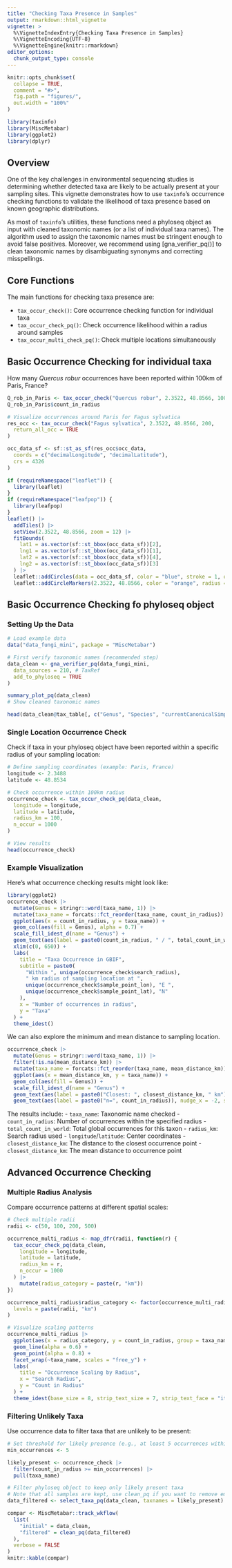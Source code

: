 ```yaml
---
title: "Checking Taxa Presence in Samples"
output: rmarkdown::html_vignette
vignette: >
  %\VignetteIndexEntry{Checking Taxa Presence in Samples}
  %\VignetteEncoding{UTF-8}
  %\VignetteEngine{knitr::rmarkdown}
editor_options: 
  chunk_output_type: console
---
```


```r
knitr::opts_chunk$set(
  collapse = TRUE,
  comment = "#>",
  fig.path = "figures/",
  out.width = "100%"
)
```

```r
library(taxinfo)
library(MiscMetabar)
library(ggplot2)
library(dplyr)
```

## Overview

One of the key challenges in environmental sequencing studies is determining whether detected taxa are likely to be actually present at your sampling sites. This vignette demonstrates how to use `taxinfo`'s occurrence checking functions to validate the likelihood of taxa presence based on known geographic distributions.

As most of `taxinfo`'s utilities, these functions need a phyloseq object as input with cleaned taxonomic names (or a list of individual taxa names). The algorithm used to assign the taxonomic names must be stringent enough to avoid false positives. Moreover, we recommend using [gna_verifier_pq()] to clean taxonomic names by disambiguating synonyms and correcting misspellings. 

## Core Functions

The main functions for checking taxa presence are:

- `tax_occur_check()`: Core occurrence checking function for individual taxa
- `tax_occur_check_pq()`: Check occurrence likelihood within a radius around samples
- `tax_occur_multi_check_pq()`: Check multiple locations simultaneously

## Basic Occurrence Checking for individual taxa

How many *Quercus robur* occurrences have been reported within 100km of Paris, France? 

```r
Q_rob_in_Paris <- tax_occur_check("Quercus robur", 2.3522, 48.8566, 100)
Q_rob_in_Paris$count_in_radius
```

```r
# Visualize occurrences around Paris for Fagus sylvatica
res_occ <- tax_occur_check("Fagus sylvatica", 2.3522, 48.8566, 200,
  return_all_occ = TRUE
)

occ_data_sf <- sf::st_as_sf(res_occ$occ_data,
  coords = c("decimalLongitude", "decimalLatitude"),
  crs = 4326
)

if (requireNamespace("leaflet")) {
  library(leaflet)
}
if (requireNamespace("leafpop")) {
  library(leafpop)
}
leaflet() |>
  addTiles() |>
  setView(2.3522, 48.8566, zoom = 12) |>
  fitBounds(
    lat1 = as.vector(sf::st_bbox(occ_data_sf))[2],
    lng1 = as.vector(sf::st_bbox(occ_data_sf))[1],
    lat2 = as.vector(sf::st_bbox(occ_data_sf))[4],
    lng2 = as.vector(sf::st_bbox(occ_data_sf))[3]
  ) |>
  leaflet::addCircles(data = occ_data_sf, color = "blue", stroke = 1, opacity = 0.8) |>
  leaflet::addCircleMarkers(2.3522, 48.8566, color = "orange", radius = 2, opacity = 1)
```

## Basic Occurrence Checking fo phyloseq object

### Setting Up the Data

```r
# Load example data
data("data_fungi_mini", package = "MiscMetabar")

# First verify taxonomic names (recommended step)
data_clean <- gna_verifier_pq(data_fungi_mini,
  data_sources = 210, # TaxRef
  add_to_phyloseq = TRUE
)

summary_plot_pq(data_clean)
# Show cleaned taxonomic names

head(data_clean@tax_table[, c("Genus", "Species", "currentCanonicalSimple")])
```

### Single Location Occurrence Check

Check if taxa in your phyloseq object have been reported within a specific radius of your sampling location:

```r
# Define sampling coordinates (example: Paris, France)
longitude <- 2.3488
latitude <- 48.8534

# Check occurrence within 100km radius
occurrence_check <- tax_occur_check_pq(data_clean,
  longitude = longitude,
  latitude = latitude,
  radius_km = 100,
  n_occur = 1000
)

# View results
head(occurrence_check)
```

### Example Visualization

Here's what occurrence checking results might look like:

```r
library(ggplot2)
occurrence_check |>
  mutate(Genus = stringr::word(taxa_name, 1)) |>
  mutate(taxa_name = forcats::fct_reorder(taxa_name, count_in_radius)) |>
  ggplot(aes(x = count_in_radius, y = taxa_name)) +
  geom_col(aes(fill = Genus), alpha = 0.7) +
  scale_fill_idest_d(name = "Genus") +
  geom_text(aes(label = paste0(count_in_radius, " / ", total_count_in_world)), hjust = -0.1, size = 2) +
  xlim(c(0, 650)) +
  labs(
    title = "Taxa Occurrence in GBIF",
    subtitle = paste0(
      "Within ", unique(occurrence_check$search_radius),
      " km radius of sampling location at ",
      unique(occurrence_check$sample_point_lon), "E ",
      unique(occurrence_check$sample_point_lat), "N"
    ),
    x = "Number of occurrences in radius",
    y = "Taxa"
  ) +
  theme_idest()
```

We can also explore the minimum and mean distance to sampling location.

```r
occurrence_check |>
  mutate(Genus = stringr::word(taxa_name, 1)) |>
  filter(!is.na(mean_distance_km)) |>
  mutate(taxa_name = forcats::fct_reorder(taxa_name, mean_distance_km)) |>
  ggplot(aes(x = mean_distance_km, y = taxa_name)) +
  geom_col(aes(fill = Genus)) +
  scale_fill_idest_d(name = "Genus") +
  geom_text(aes(label = paste0("Closest: ", closest_distance_km, " km"), x = 10), size = 3) +
  geom_text(aes(label = paste0("n=", count_in_radius)), nudge_x = -2, size = 3)
```


The results include:
- `taxa_name`: Taxonomic name checked
- `count_in_radius`: Number of occurrences within the specified radius
- `total_count_in_world`: Total global occurrences for this taxon
- `radius_km`: Search radius used
- `longitude`/`latitude`: Center coordinates
- `closest_distance_km`: The distance to the closest occurrence point 
- `closest_distance_km`: The mean distance to occurrence point 


## Advanced Occurrence Checking

### Multiple Radius Analysis

Compare occurrence patterns at different spatial scales:

```r
# Check multiple radii
radii <- c(50, 100, 200, 500)

occurrence_multi_radius <- map_dfr(radii, function(r) {
  tax_occur_check_pq(data_clean,
    longitude = longitude,
    latitude = latitude,
    radius_km = r,
    n_occur = 1000
  ) |>
    mutate(radius_category = paste(r, "km"))
})

occurrence_multi_radius$radius_category <- factor(occurrence_multi_radius$radius_category,
  levels = paste(radii, "km")
)

# Visualize scaling patterns
occurrence_multi_radius |>
  ggplot(aes(x = radius_category, y = count_in_radius, group = taxa_name)) +
  geom_line(alpha = 0.6) +
  geom_point(alpha = 0.8) +
  facet_wrap(~taxa_name, scales = "free_y") +
  labs(
    title = "Occurrence Scaling by Radius",
    x = "Search Radius",
    y = "Count in Radius"
  ) +
  theme_idest(base_size = 8, strip_text_size = 7, strip_text_face = "italic")
```

### Filtering Unlikely Taxa

Use occurrence data to filter taxa that are unlikely to be present:

```r
# Set threshold for likely presence (e.g., at least 5 occurrences within 100km)
min_occurrences <- 5

likely_present <- occurrence_check |>
  filter(count_in_radius >= min_occurrences) |>
  pull(taxa_name)

# Filter phyloseq object to keep only likely present taxa
# Note that all samples are kept, use clean_pq if you want to remove empty samples
data_filtered <- select_taxa_pq(data_clean, taxnames = likely_present)

compar <- MiscMetabar::track_wkflow(
  list(
    "initial" = data_clean,
    "filtered" = clean_pq(data_filtered)
  ),
  verbose = FALSE
)
knitr::kable(compar)
```

<!--
## Multi-Location Checking

For studies with multiple sampling sites:

```r
# Define multiple sampling locations
sample_locations <- data.frame(
  site_id = c("Site_A", "Site_B", "Site_C"),
  longitude = c(2.3488, 5.3698, -1.5536), # Paris, Lille, Nantes
  latitude = c(48.8534, 50.6292, 47.2184)
)

# Check occurrences for multiple locations
multi_location_check <- tax_occur_multi_check_pq(
  data_clean,
  sample_locations = sample_locations,
  radius_km = 100,
  n_occur = 500
)

# Summarize by site
site_summary <- multi_location_check |>
  group_by(site_id) |>
  summarise(
    taxa_with_occurrences = sum(count_in_radius > 0),
    mean_local_occurrences = mean(count_in_radius),
    .groups = "drop"
  )

print(site_summary)
```






### Sample Site Validation

Validate your sampling sites against known distributions:

```r
# Define your sampling coordinates
sample_coords <- data.frame(
  longitude = c(2.3, 5.4, -1.6), # Example coordinates
  latitude = c(48.9, 50.6, 47.2)
)

# Check if sampling sites overlap with known ranges
site_validation <- map_dfr(1:nrow(sample_coords), function(i) {
  tax_occur_check_pq(data_clean,
    longitude = sample_coords$longitude[i],
    latitude = sample_coords$latitude[i],
    radius_km = 50
  ) |>
    mutate(site_id = i)
})

# Summarize validation results
validation_summary <- site_validation |>
  group_by(site_id) |>
  summarise(
    taxa_with_occurrences = sum(count_in_radius > 0),
    mean_occurrences = mean(count_in_radius),
    .groups = "drop"
  )

print(validation_summary)
```

## Integration with Phyloseq

Add occurrence information directly to your phyloseq object:

```r
# Add occurrence data to phyloseq tax_table
data_with_occurrence <- tax_occur_check_pq(data_clean,
  longitude = longitude,
  latitude = latitude,
  radius_km = 100,
  add_to_phyloseq = TRUE
)

# View enhanced tax_table with occurrence columns
head(data_with_occurrence@tax_table)
```

## Interpreting Results

### Occurrence Patterns

- **High local, high global**: Cosmopolitan species, expected presence
- **High local, low global**: Regionally endemic species
- **Low local, high global**: Cosmopolitan but locally rare
- **Low local, low global**: Rare species or potential errors

### Quality Control Applications

Use occurrence checking for:

1. **Contamination detection**: Taxa with zero local occurrences may be contaminants
2. **Sample validation**: Ensure detected communities match biogeographic expectations
3. **Filtering decisions**: Remove unlikely taxa from downstream analyses
4. **Hypothesis generation**: Identify interesting biogeographic patterns

### Best Practices

1. **Use appropriate radii** for your study system and organism dispersal capability
2. **Consider temporal factors** - GBIF data spans many years
3. **Account for sampling bias** in GBIF data (some regions/taxa better sampled)
4. **Validate results** with ecological knowledge of your study system
5. **Document thresholds** used for filtering decisions

## Integration with Other Functions

Occurrence checking works well with other taxinfo functions:

```r
# Complete workflow example
data_complete <- data_fungi_mini |>
  # 1. Clean names
  gna_verifier_pq(data_sources = 210, add_to_phyloseq = TRUE) |>
  # 2. Check occurrences
  tax_occur_check_pq(
    longitude = 2.3, latitude = 48.8,
    radius_km = 100, add_to_phyloseq = TRUE
  ) |>
  # 3. Add GBIF occurrence data
  tax_gbif_occur_pq(add_to_phyloseq = TRUE) |>
  # 4. Filter based on occurrence likelihood
  filter_taxa(function(x) sum(x > 0) > 2, prune = TRUE) # Keep taxa in >2 samples

# Final enhanced dataset
data_complete@tax_table[1:5, ]
```

This approach provides a robust framework for validating taxa presence and improving the reliability of your microbiome or environmental DNA analyses.

-->
